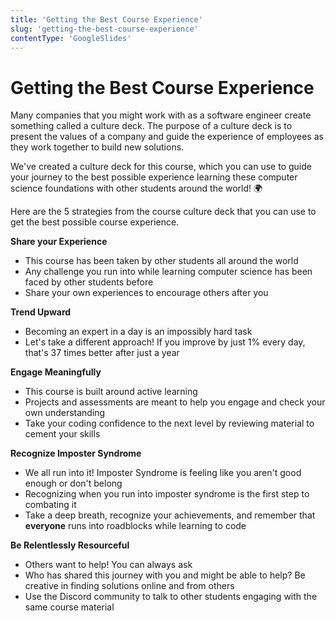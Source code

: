 ```yaml
---
title: 'Getting the Best Course Experience'
slug: 'getting-the-best-course-experience'
contentType: 'GoogleSlides'
---
```


# Getting the Best Course Experience

Many companies that you might work with as a software engineer create something called a culture
deck. The purpose of a culture deck is to present the values of a company and guide the experience
of employees as they work together to build new solutions.

We've created a culture deck for this course, which you can use to guide your journey to the best
possible experience learning these computer science foundations with other students around the
world! :earth_africa:

<Slides
  type="google"
  title="Course Experience Culture Deck"
  contentSrc="2PACX-1vQ7_s7ShEqdFFfanL5wRpJexwVgmJ-viK_SYeYVhQmcY-tL3E3IvzCmIpAolMItEpVWzOMQkuoHPJpl"
/>

Here are the 5 strategies from the course culture deck that you can use to get the best possible
course experience.

**Share your Experience**

- This course has been taken by other students all around the world
- Any challenge you run into while learning computer science has been faced by other students before
- Share your own experiences to encourage others after you

**Trend Upward**

- Becoming an expert in a day is an impossibly hard task
- Let's take a different approach! If you improve by just 1% every day, that's 37 times better after
  just a year

**Engage Meaningfully**

- This course is built around active learning
- Projects and assessments are meant to help you engage and check your own understanding
- Take your coding confidence to the next level by reviewing material to cement your skills

**Recognize Imposter Syndrome**

- We all run into it! Imposter Syndrome is feeling like you aren't good enough or don't belong
- Recognizing when you run into imposter syndrome is the first step to combating it
- Take a deep breath, recognize your achievements, and remember that **everyone** runs into
  roadblocks while learning to code

**Be Relentlessly Resourceful**

- Others want to help! You can always ask
- Who has shared this journey with you and might be able to help? Be creative in finding solutions
  online and from others
- Use the Discord community to talk to other students engaging with the same course material
